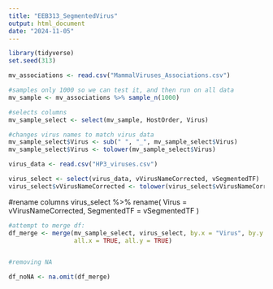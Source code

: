 ```yaml
---
title: "EEB313_SegmentedVirus"
output: html_document
date: "2024-11-05"
---
```


```r
library(tidyverse)
set.seed(313)
```

```r
mv_associations <- read.csv("MammalViruses_Associations.csv")

#samples only 1000 so we can test it, and then run on all data
mv_sample <- mv_associations %>% sample_n(1000)

#selects columns
mv_sample_select <- select(mv_sample, HostOrder, Virus)

#changes virus names to match virus data
mv_sample_select$Virus <- sub(" ", "_", mv_sample_select$Virus)
mv_sample_select$Virus <- tolower(mv_sample_select$Virus)


```

```r
virus_data <- read.csv("HP3_viruses.csv")

virus_select <- select(virus_data, vVirusNameCorrected, vSegmentedTF)
virus_select$vVirusNameCorrected <- tolower(virus_select$vVirusNameCorrected)
```

#rename columns
virus_select %>% 
  rename(
    Virus = vVirusNameCorrected,
    SegmentedTF = vSegmentedTF
    )

```r
#attempt to merge df:
df_merge <- merge(mv_sample_select, virus_select, by.x = "Virus", by.y = 'vVirusNameCorrected', 
                  all.x = TRUE, all.y = TRUE) 


#removing NA

df_noNA <- na.omit(df_merge)

```


